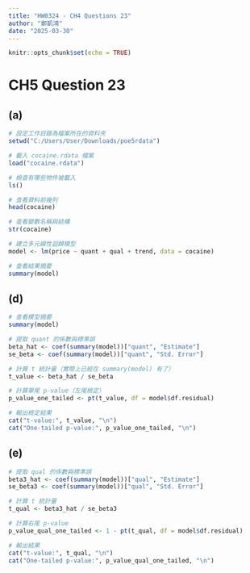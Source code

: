 ```yaml
---
title: "HW0324 - CH4 Questions 23"
author: "鄭凱鴻"
date: "2025-03-30"
---
```


```r
knitr::opts_chunk$set(echo = TRUE)
```

# **CH5 Question 23**

## **(a) **

```r
# 設定工作目錄為檔案所在的資料夾
setwd("C:/Users/User/Downloads/poe5rdata")

# 載入 cocaine.rdata 檔案
load("cocaine.rdata")

# 檢查有哪些物件被載入
ls()

# 查看資料前幾列
head(cocaine)

# 查看變數名稱與結構
str(cocaine)

# 建立多元線性迴歸模型
model <- lm(price ~ quant + qual + trend, data = cocaine)

# 查看結果摘要
summary(model)
```

## **(d) **

```r
# 查看模型摘要
summary(model)

# 提取 quant 的係數與標準誤
beta_hat <- coef(summary(model))["quant", "Estimate"]
se_beta <- coef(summary(model))["quant", "Std. Error"]

# 計算 t 統計量（實際上已經在 summary(model) 有了）
t_value <- beta_hat / se_beta

# 計算單尾 p-value（左尾檢定）
p_value_one_tailed <- pt(t_value, df = model$df.residual)

# 輸出檢定結果
cat("t-value:", t_value, "\n")
cat("One-tailed p-value:", p_value_one_tailed, "\n")
```

## **(e) **

```r
# 提取 qual 的係數與標準誤
beta3_hat <- coef(summary(model))["qual", "Estimate"]
se_beta3 <- coef(summary(model))["qual", "Std. Error"]

# 計算 t 統計量
t_qual <- beta3_hat / se_beta3

# 計算右尾 p-value
p_value_qual_one_tailed <- 1 - pt(t_qual, df = model$df.residual)

# 輸出結果
cat("t-value:", t_qual, "\n")
cat("One-tailed p-value:", p_value_qual_one_tailed, "\n")
```
